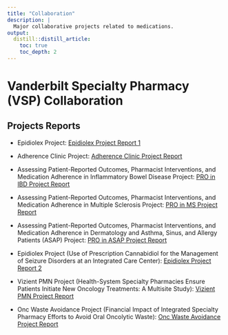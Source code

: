 ```yaml
---
title: "Collaboration"
description: |
  Major collaborative projects related to medications.
output:
  distill::distill_article:
    toc: true
    toc_depth: 2
---
```


# Vanderbilt Specialty Pharmacy (VSP) Collaboration

## Projects Reports

<div class='font75'>

* Epidiolex Project: [Epidiolex Project Report 1](https://choileena.github.io/collab_dir/Pharmacist management of prescription cannabidiol.html)

* Adherence Clinic Project: [Adherence Clinic Project Report](https://choileena.github.io/collab_dir/Specialty PharmD intervention targeting adherence.html)

* Assessing Patient-Reported Outcomes, Pharmacist Interventions, and Medication Adherence in Inflammatory Bowel Disease Project: [PRO in IBD Project Report](https://choileena.github.io/collab_dir/Patient-reported outcomes in an IBD clinic.html)

* Assessing Patient-Reported Outcomes, Pharmacist Interventions, and Medication Adherence in Multiple Sclerosis Project: [PRO in MS Project Report](https://choileena.github.io/collab_dir/Patient-reported outcomes and interventions in MS.html)

* Assessing Patient-Reported Outcomes, Pharmacist Interventions, and Medication Adherence in Dermatology and Asthma, Sinus, and Allergy Patients (ASAP) Project: [PRO in ASAP Project Report](https://choileena.github.io/collab_dir/PROs in dermatology, asthma and allergy patients.html)

* Epidiolex Project (Use of Prescription Cannabidiol for the Management of Seizure Disorders at an Integrated Care Center): [Epidiolex Project Report 2](https://choileena.github.io/collab_dir/epidiolex-QR2 2022.10.10b.html)

* Vizient PMN Project (Health-System Specialty Pharmacies Ensure Patients Initiate New Oncology Treatments: A Multisite Study): [Vizient PMN Project Report](https://choileena.github.io/collab_dir/Vizient QR report.html)

* Onc Waste Avoidance Project (Financial Impact of Integrated Specialty Pharmacy Efforts to Avoid Oral Oncolytic Waste): [Onc Waste Avoidance Project Report](https://choileena.github.io/collab_dir/Onc_Waste_Avoidance_Poster.html)

</div>
